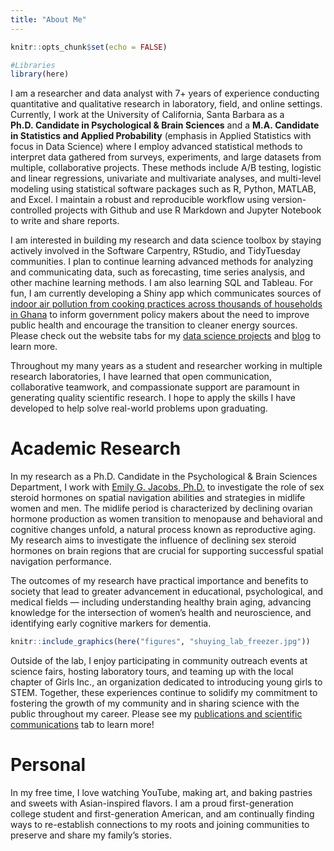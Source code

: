 ```yaml
---
title: "About Me"
---
```


```r
knitr::opts_chunk$set(echo = FALSE)

#Libraries
library(here)
```


I am a researcher and data analyst with 7+ years of experience conducting quantitative and qualitative research in laboratory, field, and online settings. Currently, I work at the University of California, Santa Barbara as a **Ph.D. Candidate in Psychological & Brain Sciences** and a **M.A. Candidate in Statistics and Applied Probability** (emphasis in Applied Statistics with focus in Data Science) where I employ advanced statistical methods to interpret data gathered from surveys, experiments, and large datasets from multiple, collaborative projects. These methods include A/B testing, logistic and linear regressions, univariate and multivariate analyses, and multi-level modeling using statistical software packages such as R, Python, MATLAB, and Excel. I maintain a robust and reproducible workflow using version-controlled projects with Github and use R Markdown and Jupyter Notebook to write and share reports.

I am interested in building my research and data science toolbox by staying actively involved in the Software Carpentry, RStudio, and TidyTuesday communities. I plan to continue learning advanced methods for analyzing and communicating data, such as forecasting, time series analysis, and other machine learning methods. I am also learning SQL and Tableau. For fun, I am currently developing a Shiny app which communicates sources of [indoor air pollution from cooking practices across thousands of households in Ghana](https://worldprojects.columbia.edu/combating-household-air-pollution-clean-energy) to inform government policy makers about the need to improve public health and encourage the transition to cleaner energy sources. Please check out the website tabs for my [data science projects](https://esswhy.github.io/projects.html) and [blog](https://esswhy.github.io/blog.html) to learn more.


Throughout my many years as a student and researcher working in multiple research laboratories, I have learned that open communication, collaborative teamwork, and compassionate support are paramount in generating quality scientific research. I hope to apply the skills I have developed to help solve real-world problems upon graduating.


# Academic Research

In my research as a Ph.D. Candidate in the Psychological & Brain Sciences Department, I work with [Emily G. Jacobs, Ph.D.](https://jacobs.psych.ucsb.edu/) to investigate the role of sex steroid hormones on spatial navigation abilities and strategies in midlife women and men. The midlife period is characterized by declining ovarian hormone production as women transition to menopause and behavioral and cognitive changes unfold, a natural process known as reproductive aging. My research aims to investigate the influence of declining sex steroid hormones on brain regions that are crucial for supporting successful spatial navigation performance. 

The outcomes of my research have practical importance and benefits to society that lead to greater advancement in educational, psychological, and medical fields — including understanding healthy brain aging, advancing knowledge for the intersection of women's health and neuroscience, and identifying early cognitive markers for dementia.

```r
knitr::include_graphics(here("figures", "shuying_lab_freezer.jpg"))
```


Outside of the lab, I enjoy participating in community outreach events at science fairs, hosting laboratory tours, and teaming up with the local chapter of Girls Inc., an organization dedicated to introducing young girls to STEM. Together, these experiences continue to solidify my commitment to fostering the growth of my community and in sharing science with the public throughout my career. Please see my [publications and scientific communications](https://esswhy.github.io/scientific_communication.html) tab to learn more!


# Personal

In my free time, I love watching YouTube, making art, and baking pastries and sweets with Asian-inspired flavors. I am a proud first-generation college student and first-generation American, and am continually finding ways to re-establish connections to my roots and joining communities to preserve and share my family's stories.

